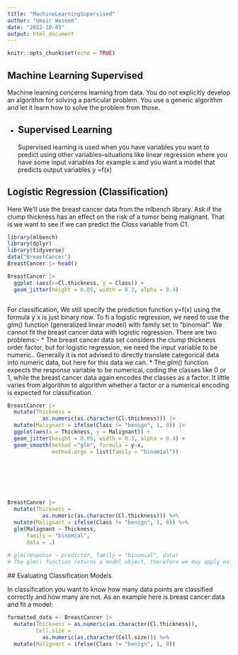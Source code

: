 ```yaml
---
title: "MachineLearningSupervised"
author: "Umair Waseem"
date: "2022-10-05"
output: html_document
---
```


```r
knitr::opts_chunk$set(echo = TRUE)
```

## Machine Learning Supervised

Machine learning concerns learning from data. You do not explicitly develop an algorithm for solving a particular problem. You use a generic algorithm and let it learn how to solve the problem from those.


* ## Supervised Learning
  Supervised learning is used when you have variables you want to predict using other variables--situations like linear regression where you have some input variables for example x and you want a model that predicts output variables y =f(x)
  
  
## Logistic Regression (Classification)
  
  Here We'll use the breast cancer data from the mlbench library.
  Ask if the clump thickness has an effect on the risk of a tumor being malignant. That is we want to see if we can predict the _Class_ variable from C1. 
  
```r
library(mlbench)
library(dplyr)
library(tidyverse)
data("BreastCancer")
BreastCancer |> head()


```
```r
BreastCancer |> 
  ggplot (aes(x=Cl.thickness, y = Class)) +
  geom_jitter(height = 0.05, width = 0.3, alpha = 0.4)



```
  
  For classification, We still specify the prediction function y=f(x) using the formula y`x is just binary now. To fi a logistic regression, we need to use the _glm()_ function (generalized linear model) with family set to "binomial". 
  We cannot fit the breast cancer data with logistic regression. There are two problems:-
* The breast cancer data set considers the clump thickness order factor, but for logistic regression, we need the input variable to be numeric.. Generally it is not advised to directly translate categorical data into numeric data, but here for this data we can. 
* The _glm()_ function expects the response variable to be numerical, coding the classes like 0 or 1, while the breast cancer data again encodes the classes as a factor. It little varies from algorithm to algorithm whether a factor or a numerical encoding is expected for classification. 
  
  
```r
BreastCancer |>
  mutate(Thickness = 
           as.numeric(as.character(Cl.thickness))) |>
  mutate(Malignant = ifelse(Class != "benign", 1, 0)) |>
  ggplot(aes(x = Thickness, y = Malignant)) +
  geom_jitter(height = 0.05, width = 0.3, alpha = 0.4) +
  geom_smooth(method ="glm", formula = y~x, 
              method.args = list(family = "binomial"))
          
  






```
  
```r

BreastCancer |>
  mutate(Thickness = 
           as.numeric(as.character(Cl.thickness))) %>%
  mutate(Malignant = ifelse(Class != "benign", 1, 0)) %>%
  glm(Malignant ~ Thickness,
      family = "binomial",
      data = .)
  
# glm(response ~ predictor, family = "binomial", data)
# The glm() function returns a model object, therefore we may apply extractor functions, such as summary(), fitted(), or predict() among others. Please not that output numbers are on the logit scale. To actually predict probabilities we need to provided the predict() function an additional argument _type = "response"_


```
  ## Evaluating Classification Models
  
In classification you want to know how many data points are classified correctly and how many are not. 
As an example here is breast cancer data and fit a model:

```r

formatted_data <- BreastCancer |>
  mutate(Thickness = as.numeric(as.character(Cl.thickness)), 
         Cell.size = 
           as.numeric(as.character(Cell.size))) %>%
  mutate(Malignant = ifelse(Class != "benign", 1, 0))
                           

```

  